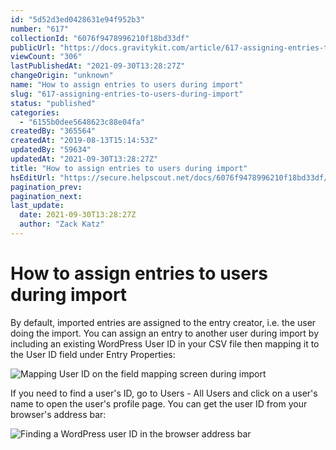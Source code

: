 ```yaml
---
id: "5d52d3ed0428631e94f952b3"
number: "617"
collectionId: "6076f9478996210f18bd33df"
publicUrl: "https://docs.gravitykit.com/article/617-assigning-entries-to-users-during-import"
viewCount: "306"
lastPublishedAt: "2021-09-30T13:28:27Z"
changeOrigin: "unknown"
name: "How to assign entries to users during import"
slug: "617-assigning-entries-to-users-during-import"
status: "published"
categories: 
  - "6155b0dee5648623c88e04fa"
createdBy: "365564"
createdAt: "2019-08-13T15:14:53Z"
updatedBy: "59634"
updatedAt: "2021-09-30T13:28:27Z"
title: "How to assign entries to users during import"
hsEditUrl: "https://secure.helpscout.net/docs/6076f9478996210f18bd33df/article/5d52d3ed0428631e94f952b3"
pagination_prev: 
pagination_next: 
last_update:
  date: 2021-09-30T13:28:27Z
  author: "Zack Katz"
---
```


# How to assign entries to users during import

By default, imported entries are assigned to the entry creator, i.e. the user doing the import. You can assign an entry to another user during import by including an existing WordPress User ID in your CSV file then mapping it to the User ID field under Entry Properties:

![Mapping User ID on the field mapping screen during import](https://s3.amazonaws.com/helpscout.net/docs/assets/54c58489e4b051242988532c/images/5d52db050428631e94f9534d/file-qBtGUy5BUz.png)

If you need to find a user's ID, go to Users - All Users and click on a user's name to open the user's profile page. You can get the user ID from your browser's address bar:

![Finding a WordPress user ID in the browser address bar](https://s3.amazonaws.com/helpscout.net/docs/assets/54c58489e4b051242988532c/images/5d52dcb10428631e94f95363/file-bHrjMJe2Xr.png)